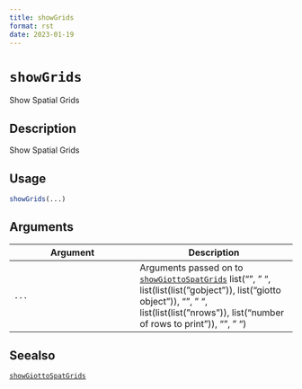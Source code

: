 ```yaml
--- 
title: showGrids 
format: rst 
date: 2023-01-19 
--- 
```

# `showGrids`

Show Spatial Grids


## Description

Show Spatial Grids


## Usage

```r
showGrids(...)
```


## Arguments

Argument      |Description
------------- |----------------
`...`     |      Arguments passed on to [`showGiottoSpatGrids`](#showgiottospatgrids)   list("\n", "    ", list(list(list("gobject")), list("giotto object")), "\n", "    ", list(list(list("nrows")), list("number of rows to print")), "\n", "  ")


## Seealso

[`showGiottoSpatGrids`](#showgiottospatgrids)



